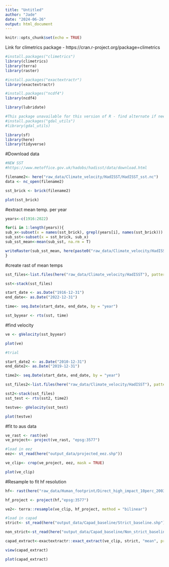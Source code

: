 ```yaml
---
title: "Untitled"
author: "Jade"
date: "2024-06-26"
output: html_document
---
```


```r
knitr::opts_chunk$set(echo = TRUE)
```


Link for climetrics package - https://cran.r-project.org/package=climetrics 
```r
#install.packages("climetrics")
library(climetrics)
library(terra)
library(raster)

#install.packages("exactextractr")
library(exactextractr)

#install.packages("ncdf4")
library(ncdf4)

library(lubridate)

#This package unavailable for this version of R - find alternate if needed 
#install.packages("gdal_utils")
#library(gdal_utils)

library(sf)
library(here)
library(tidyverse)
```


#Download data 

```r
#NEW SST 
#https://www.metoffice.gov.uk/hadobs/hadisst/data/download.html

filename2<- here("raw_data/Climate_velocity/HadISST/HadISST_sst.nc")
data <- nc_open(filename2)
```

```r

sst_brick <- brick(filename2)

plot(sst_brick)
```

#extract mean temp. per year
```r
years<-c(1916:2022)

for(i in 1:length(years)){
sub_x<-subset(x = names(sst_brick), grepl(years[i], names(sst_brick))) 
sub_sst<-subset(x = sst_brick, sub_x)
sub_sst_mean<-mean(sub_sst, na.rm = T)

writeRaster(sub_sst_mean, here(paste0("raw_data/Climate_velocity/HadISST/SST_",years[[i]],".tif")), overwrite = T)
}

```


#create rast of mean temps
```r
sst_files<-list.files(here("raw_data/Climate_velocity/HadISST"), pattern = ".tif", full.names = T)

sst<-stack(sst_files)

start_date <- as.Date("1916-12-31")
end_date<- as.Date("2022-12-31")

time<- seq.Date(start_date, end_date, by = "year")

sst_byyear <- rts(sst, time)
```


#find velocity
```r
ve <- gVelocity(sst_byyear)

plot(ve) 

```

```r
#trial 

start_date2 <- as.Date("2010-12-31")
end_date2<- as.Date("2019-12-31")

time2<- seq.Date(start_date, end_date, by = "year")

sst_files2<-list.files(here("raw_data/Climate_velocity/HadISST"), pattern = "SST_201", full.names = T)

sst2<-stack(sst_files)
sst_test <- rts(sst2, time2)

testve<- gVelocity(sst_test)

plot(testve)
```


#fit to aus data 
```r
ve_rast <- rast(ve)
ve_project<- project(ve_rast, "epsg:3577")

#load in eez 
eez<- st_read(here("output_data/projected_eez.shp"))

ve_clip<- crop(ve_project, eez, mask = TRUE)

plot(ve_clip)
```

#Resample to fit hf resolution 
```r
hf<- rast(here("raw_data/Human_footprint/Direct_high_impact_10perc_2003.tif"))

hf_project <- project(hf,"epsg:3577")

ve2<- terra::resample(ve_clip, hf_project, method = "bilinear")

```


```r
#load in capad 
strict<- st_read(here("output_data/Capad_baseline/Strict_baseline.shp"))

non_strict<-st_read(here("output_data/Capad_baseline/Non_strict_baseline.shp"))

capad_extract<-exactextractr::exact_extract(ve_clip, strict, "mean", progress = T, append_cols = T)
```

```r
view(capad_extract)

plot(capad_extract)
```

